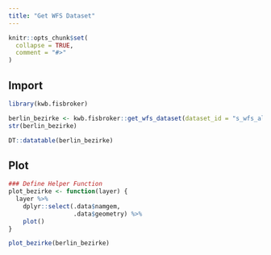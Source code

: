 ```yaml
---
title: "Get WFS Dataset"
---
```


```r
knitr::opts_chunk$set(
  collapse = TRUE,
  comment = "#>"
)
```

## Import

```r
library(kwb.fisbroker)

berlin_bezirke <- kwb.fisbroker::get_wfs_dataset(dataset_id = "s_wfs_alkis_bezirk")
str(berlin_bezirke)

DT::datatable(berlin_bezirke)
```

## Plot

```r
### Define Helper Function
plot_bezirke <- function(layer) {
  layer %>%
    dplyr::select(.data$namgem,
                  .data$geometry) %>%
    plot()
}

plot_bezirke(berlin_bezirke)

```
